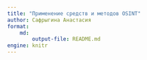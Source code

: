 ```yaml
---
title: "Применение средств и методов OSINT"
author: Сафрыгина Анастасия
format: 
    md:
        output-file: README.md
engine: knitr
---
```


